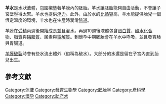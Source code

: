 {{Unreferenced|time=2017-05-09T09:18:22+00:00}}
{{Expand|time=2017-05-09T09:18:22+00:00}}
{{medical}}

'''羊水'''是水狀液體，包圍襯墊著羊膜內的胚胎。羊水讓胚胎能夠自由活動，不會讓子宮壁壓得太緊。羊水也提供[[浮力|浮力]]。此外，由於水的[[比熱容|比熱容]]高，羊水能提供胎兒一個恆定溫度的環境，羊水也在生產時潤滑[[陰道|陰道]]。

羊膜在[[受精|受精]]兩週後開始成長並且灌水。再過10週後液體包含[[蛋白質|蛋白質]]、[[碳水化合物|碳水化合物]]、[[脂質|脂質]]與[[磷脂質|磷脂質]]、尿素與[[電解質|電解質]]。到懷孕中期胚胎會在羊水中呼吸，並且發育肺與胃腸道。

[[羊膜破裂|羊膜破裂]]時會有些水流出體外（俗稱為破水）。大部分的水還是留在子宮內直到胎兒出生。

==參考文獻==
{{Reflist|2}}

{{Pregnancy}}

{{DEFAULTSORT:Amniotic Fluid}}
[[Category:体液|Category:体液]]
[[Category:發育生物學|Category:發育生物學]]
[[Category:胚胎学|Category:胚胎学]]
[[Category:產科學|Category:產科學]]
[[Category:懷孕|Category:懷孕]]
[[Category:助产术|Category:助产术]]